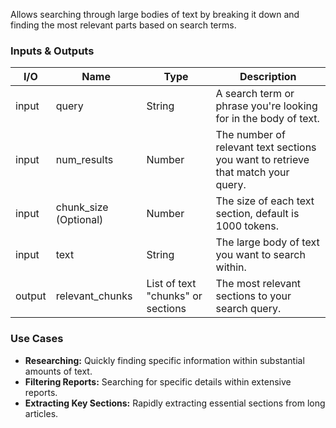 Allows searching through large bodies of text by breaking it down and finding the most relevant parts based on search terms.

### Inputs & Outputs

| I/O    | Name                  | Type                              | Description                                                                      |
| ------ | --------------------- | --------------------------------- | -------------------------------------------------------------------------------- |
| input  | query                 | String                            | A search term or phrase you're looking for in the body of text.                  |
| input  | num_results           | Number                            | The number of relevant text sections you want to retrieve that match your query. |
| input  | chunk_size (Optional) | Number                            | The size of each text section, default is 1000 tokens.                           |
| input  | text                  | String                            | The large body of text you want to search within.                                |
| output | relevant_chunks       | List of text "chunks" or sections | The most relevant sections to your search query.                                 |

### Use Cases

- **Researching:** Quickly finding specific information within substantial amounts of text.
- **Filtering Reports:** Searching for specific details within extensive reports.
- **Extracting Key Sections:** Rapidly extracting essential sections from long articles.
